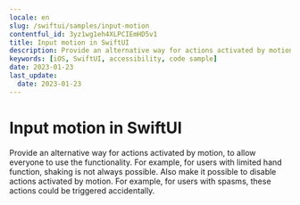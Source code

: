 ```yaml
---
locale: en
slug: /swiftui/samples/input-motion
contentful_id: 3yz1wg1eh4XLPCIEmHD5v1
title: Input motion in SwiftUI
description: Provide an alternative way for actions activated by motion, to allow everyone to use the functionality.
keywords: [iOS, SwiftUI, accessibility, code sample]
date: 2023-01-23
last_update:
  date: 2023-01-23
---
```


# Input motion in SwiftUI

Provide an alternative way for actions activated by motion, to allow everyone to use the functionality. For example, for users with limited hand function, shaking is not always possible. Also make it possible to disable actions activated by motion. For example, for users with spasms, these actions could be triggered accidentally.

<CodeSample id="input-motion" platform="swiftui" locale="en"/>
